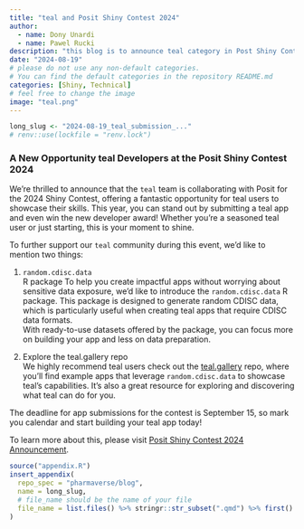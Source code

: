 ```yaml
---
title: "teal and Posit Shiny Contest 2024"
author:
  - name: Dony Unardi
  - name: Pawel Rucki
description: "this blog is to announce teal category in Post Shiny Contest 2024 and to inform users on resources to make their teal app for the submission."
date: "2024-08-19"
# please do not use any non-default categories.
# You can find the default categories in the repository README.md
categories: [Shiny, Technical]
# feel free to change the image
image: "teal.png"
---
```


<!--------------- typical setup ----------------->

```r
long_slug <- "2024-08-19_teal_submission_..."
# renv::use(lockfile = "renv.lock")
```

<!--------------- post begins here ----------------->

### A New Opportunity teal Developers at the Posit Shiny Contest 2024

We're thrilled to announce that the `teal` team is collaborating with Posit for the 2024 Shiny Contest, offering a fantastic opportunity for teal users to showcase their skills.
This year, you can stand out by submitting a teal app and even win the new developer award!
Whether you're a seasoned teal user or just starting, this is your moment to shine.

To further support our `teal` community during this event, we'd like to mention two things:

1.  `random.cdisc.data` \
    R package To help you create impactful apps without worrying about sensitive data exposure, we’d like to introduce the `random.cdisc.data` R package.
    This package is designed to generate random CDISC data, which is particularly useful when creating teal apps that require CDISC data formats.
    \
    With ready-to-use datasets offered by the package, you can focus more on building your app and less on data preparation.

2.  Explore the teal.gallery repo \
    We highly recommend teal users check out the [teal.gallery](https://github.com/insightsengineering/teal.gallery) repo, where you’ll find example apps that leverage `random.cdisc.data` to showcase teal’s capabilities.
    It’s also a great resource for exploring and discovering what teal can do for you.

The deadline for app submissions for the contest is September 15, so mark you calendar and start building your teal app today!

To learn more about this, please visit [Posit Shiny Contest 2024 Announcement](https://posit.co/blog/announcing-the-2024-shiny-contest/).

<!--------------- appendices go here ----------------->

```r
source("appendix.R")
insert_appendix(
  repo_spec = "pharmaverse/blog",
  name = long_slug,
  # file_name should be the name of your file
  file_name = list.files() %>% stringr::str_subset(".qmd") %>% first()
)
```
